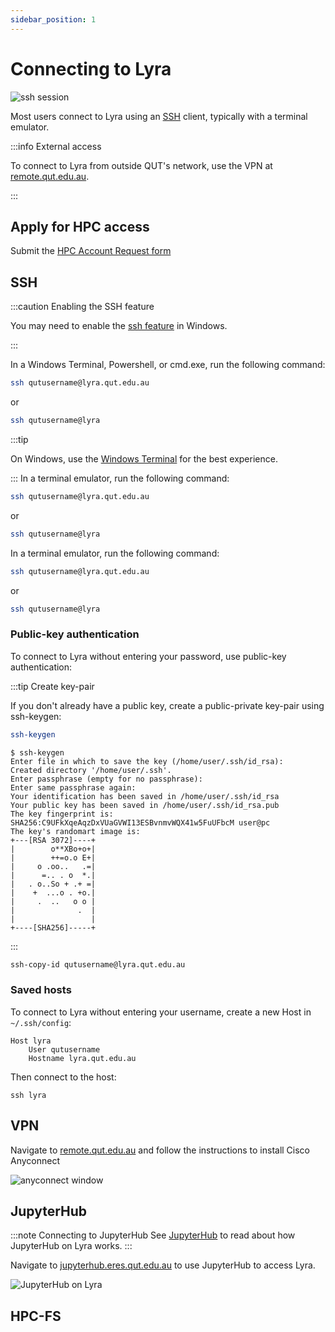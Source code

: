 ```yaml
---
sidebar_position: 1
---
```




# Connecting to Lyra

![ssh session](./ssh.png)

Most users connect to Lyra using an [SSH](https://en.wikipedia.org/wiki/Secure_Shell) client, typically with a terminal emulator.


:::info External access

To connect to Lyra from outside QUT's network, use the VPN at [remote.qut.edu.au](https://remote.qut.edu.au/).

:::

## Apply for HPC access

Submit the [HPC Account Request form](https://heat2.qut.edu.au/HEAT/Login.aspx?ProviderName=QUT+SAML&Role=SelfService&Scope=SelfService&CommandId=NewServiceRequestByOfferingId&Tab=ServiceCatalog&Template=0E927692EA94478D8AC652F3A917548F)

## SSH

<Tabs groupId="operating-systems">
<TabItem value="win" label="Windows">

:::caution Enabling the SSH feature

You may need to enable the [ssh feature](https://learn.microsoft.com/en-us/windows/terminal/tutorials/ssh) in Windows.

:::

In a Windows Terminal, Powershell, or cmd.exe, run the following command:

```bash
ssh qutusername@lyra.qut.edu.au
```

or 

```bash
ssh qutusername@lyra
```

:::tip

On Windows, use the [Windows Terminal](https://github.com/microsoft/terminal) for the best experience.

:::
</TabItem>
<TabItem value="mac" label="macOS">
In a terminal emulator, run the following command:

```bash
ssh qutusername@lyra.qut.edu.au
```

or 

```bash
ssh qutusername@lyra
```
</TabItem>
<TabItem value="linux" label="Linux">
In a terminal emulator, run the following command:

```bash
ssh qutusername@lyra.qut.edu.au
```

or 

```bash
ssh qutusername@lyra
```        
</TabItem>
</Tabs>


### Public-key authentication

To connect to Lyra without entering your password, use public-key authentication:

:::tip Create key-pair

If you don't already have a public key, create a public-private key-pair using ssh-keygen:

```bash
ssh-keygen
```

```
$ ssh-keygen
Enter file in which to save the key (/home/user/.ssh/id_rsa): 
Created directory '/home/user/.ssh'.
Enter passphrase (empty for no passphrase): 
Enter same passphrase again: 
Your identification has been saved in /home/user/.ssh/id_rsa
Your public key has been saved in /home/user/.ssh/id_rsa.pub
The key fingerprint is:
SHA256:C9UFkXqeAqzDxVUaGVWI13ESBvnmvWQX41w5FuUFbcM user@pc
The key's randomart image is:
+---[RSA 3072]----+
|        o**XBo+o+|
|        ++=o.o E+|
|     o .oo..   .=|
|      =.. . o  *.|
|   . o..So + .+ =|
|    +  ...o . +o.|
|     .  ..   o o |
|              .  |
|                 |
+----[SHA256]-----+
```

:::

```bash
ssh-copy-id qutusername@lyra.qut.edu.au
```

### Saved hosts

To connect to Lyra without entering your username, create a new Host in `~/.ssh/config`:

```config title="~/.ssh/config"
Host lyra
    User qutusername
    Hostname lyra.qut.edu.au
```

Then connect to the host:

```
ssh lyra
```


## VPN

Navigate to [remote.qut.edu.au](https://remote.qut.edu.au) and follow the instructions to install Cisco Anyconnect

<div style={{ textAlign: 'center' }}>

![anyconnect window](./anyconnect.png)

</div>

## JupyterHub

:::note Connecting to JupyterHub
See [JupyterHub](../../../jupyterhub/index.md) to read about how JupyterHub on Lyra works.
:::

Navigate to [jupyterhub.eres.qut.edu.au](https://jupyterhub.eres.qut.edu.au) to use JupyterHub to access Lyra.

![JupyterHub on Lyra](./jupyterhub.png)

## HPC-FS